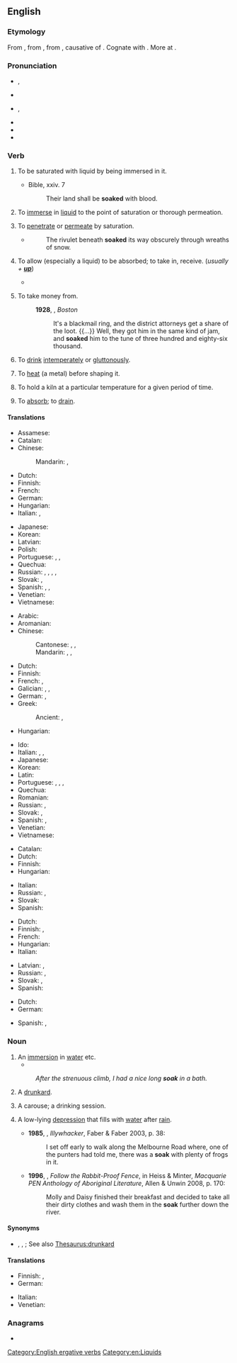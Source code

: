 {{also|ṣoak}}
==English==

===Etymology===
From {{inh|en|enm|soken}}, from {{inh|en|ang|socian|t=to soak, steep|lit=to cause to suck (up)}}, from {{inh|en|gem-pro|*sukōną|t=to soak}}, causative of {{der|en|gem-pro|*sūkaną|t=to suck}}. Cognate with {{cog|dum|soken|t=to cause to suck}}. More at {{l|en|suck}}.

===Pronunciation===
* {{a|British}} {{enPR|sōk}}, {{IPA|en|/səʊk/}}
* {{rhymes|en|əʊk}}
* {{a|US}} {{enPR|sōk}}, {{IPA|en|/soʊk/}}
* {{audio|en|en-au-soak.ogg|Audio (AU)}}
* {{rhymes|en|oʊk}}
* {{homophones|en|soke}}

===Verb===
{{en-verb}}

# {{lb|en|intransitive}} To be saturated with liquid by being immersed in it.
#: {{ux|en|I'm going to '''soak''' in the bath for a couple of hours.}}
#* Bible, {{w|Book of Isaiah|Isaiah}} xxiv. 7
#*: Their land shall be '''soaked''' with blood.
# {{lb|en|transitive}} To [[immerse]] in [[liquid]] to the point of saturation or thorough permeation.
#: {{ux|en|'''Soak''' the beans overnight before cooking.}}
# {{lb|en|intransitive}} To [[penetrate]] or [[permeate]] by saturation.
#: {{ux|en|The water '''soaked''' into my shoes and gave me wet feet.}}
#* {{rfdatek|en|Sir Walter Scott}}
#*: The rivulet beneath '''soaked''' its way obscurely through wreaths of snow.
# {{lb|en|transitive}} To allow (especially a liquid) to be absorbed; to take in, receive. (''usually + '''[[up]]''''')
#: {{ux|en|A sponge '''soaks''' up water; the skin '''soaks''' in moisture.}}
#: {{ux|en|I '''soaked''' up all the knowledge I could at university.}}
#* {{quote-book|en|year=1927|author=[http://openlibrary.org/authors/OL2416183A F. E. Penny]| chapter=4| title=[http://openlibrary.org/works/OL16814587W Pulling the Strings]| passage=The case was that of a murder. It had an element of mystery about it, however, which was puzzling the authorities. A turban and loincloth '''soaked''' in blood had been found; also a staff.}}
# {{lb|en|figurative|transitive}} To take money from.
#: '''1928''', {{w|Upton Sinclair}}, ''Boston''
#:: It's a blackmail ring, and the district attorneys get a share of the loot. {{...}} Well, they got him in the same kind of jam, and '''soaked''' him to the tune of three hundred and eighty-six thousand.
# {{lb|en|slang|dated}} To [[drink]] [[intemperate]]ly or [[gluttonous]]ly.
# {{lb|en|metallurgy|transitive}} To [[heat]] (a metal) before shaping it.
# {{lb|en|ceramics|transitive}} To hold a kiln at a particular temperature for a given period of time.
#: {{ux|en|We should '''soak''' the kiln at cone 9 for half an hour.}}
# {{lb|en|figurative|transitive}} To [[absorb]]; to [[drain]].
#: {{rfquotek|en|Sir H. Wotton}}

====Translations====
{{trans-top|to be saturated with liquid by being immersed in it}}
* Assamese: {{t|as|টোকা}}
* Catalan: {{t+|ca|amarar}}
* Chinese:
*: Mandarin: {{t+|cmn|濕透|sc=Hani}}, {{t+|cmn|湿透|tr=shītòu|sc=Hani}}
* Dutch: {{t+|nl|doorweken}}
* Finnish: {{t+|fi|liota}}
* French: {{t+|fr|tremper}}
* German: {{t+|de|durchnässen}}
* Hungarian: {{t+|hu|ázik}}
* Italian: {{t|it|inzupparsi}}, {{t|it|imbeversi}}
{{trans-mid}}
* Japanese: {{t+|ja|濡れる|tr=ぬれる, nureru|sc=Jpan}}
* Korean: {{t+|ko|잠기다}}
* Latvian: {{t|lv|mirkt}}
* Polish: {{t+|pl|przesiąknąć}}
* Portuguese: {{t|pt|[[molhar]]-[[se]]}}, {{t|pt|[[ensopar]]-[[se]]}}, {{t|pt|[[encharcar]]-[[se]]}}
* Quechua: {{t|qu|chulluy}}
* Russian: {{t+|ru|намока́ть|impf}}, {{t+|ru|намо́кнуть|pf}}, {{t+|ru|промока́ть|impf}}, {{t+|ru|промо́кнуть|pf}}, {{t+|ru|отмока́ть|impf}}
* Slovak: {{t|sk|napustiť}}, {{t|sk|nasiaknuť}}
* Spanish: {{t+|es|empapar}}, {{t+|es|remojar}}, {{t+|es|embeber}}
* Venetian: {{t|vec|smojar}}
* Vietnamese: {{t+|vi|ngâm}}
{{trans-bottom}}

{{trans-top|to immerse in liquid to the point of saturation or thorough permeation}}
* Arabic: {{t-needed|ar}}
* Aromanian: {{t|rup|molj}}
* Chinese:
*: Cantonese: {{t|yue|浸|tr=zam3|sc=Hani}}, {{t|yue|浸泡|tr=zam3 paau3|sc=Hani}}, {{t|yue|浸透|tr=jam3 tau3|sc=Hani}}
*: Mandarin: {{t+|cmn|浸泡|tr=jìnpào|sc=Hani}}, {{t+|cmn|浸透|tr=jìntòu|sc=Hani}}, {{t+|cmn|泡|tr=pào|sc=Hani}}
* Dutch: {{t+|nl|weken}}
* Finnish: {{t+|fi|liottaa}}
* French: {{t|fr|faire tremper}}, {{t+|fr|immerger}}
* Galician: {{t|gl|botar de mollo}}, {{t+|gl|amolecer}}, {{t|gl|enchoupar}}
* German: {{t+|de|tränken}}, {{t+|de|einweichen}}
* Greek:
*: Ancient: {{t|grc|διαβρέχω}}, {{t|grc|ἀποβρέχω}}
* Hungarian: {{t+|hu|áztat}}
{{trans-mid}}
* Ido: {{t+|io|arozegar}}
* Italian: {{t|it|mettere a bagno}}, {{t|it|mettere a mollo}}, {{t+|it|imbevere}}
* Japanese: {{t|ja|濡らす|tr=ぬらす, nurasu|sc=Jpan}}
* Korean: {{t+|ko|잠그다}}
* Latin: {{t|la|imbuō}}
* Portuguese: {{t+|pt|molhar}}, {{t+|pt|ensopar}}, {{t+|pt|encharcar}}, {{t|pt|[[deixar]] [[de molho]]}}
* Quechua: {{t|qu|chulluchiy}}
* Romanian: {{t+|ro|muia}}
* Russian: {{t+|ru|выма́чивать|impf}}, {{t+|ru|вы́мочить}}
* Slovak: {{t|sk|namočiť}}, {{t|sk|vymáčať}}
* Spanish: {{t+|es|remojar}}, {{t+|es|empapar}}
* Venetian: {{t|vec|smojar}}
* Vietnamese: {{t+|vi|ngâm }}
{{trans-bottom}}

{{trans-top|to penetrate or permeate by saturation}}
* Catalan: {{t+|ca|penetrar}}
* Dutch: {{t+|nl|doordringen}}
* Finnish: {{t|fi|tihkua}}
* Hungarian: {{t+|hu|beszívódik}}
{{trans-mid}}
* Italian: {{t+|it|inzuppare}}
* Russian: {{t+|ru|проса́чиваться|impf}}, {{t+|ru|просочи́ться|pf}}
* Slovak: {{t|sk|presiaknuť}}
* Spanish: {{t+|es|saturar}}
{{trans-bottom}}

{{trans-top|to allow (especially a liquid) to be absorbed}}
* Dutch: {{t+|nl|opnemen}}
* Finnish: {{t+|fi|imeä}}, {{t+|fi|imeyttää}}
* French: {{t+|fr|éponger}}
* Hungarian: {{t+|hu|felszív}}
* Italian: {{t+|it|assorbire}}
{{trans-mid}}
* Latvian: {{t|lv|mērcēt}}, {{t|lv|mērcēties}}
* Russian: {{t+|ru|впи́тывать|impf}}, {{t+|ru|впита́ть|pf}}
* Slovak: {{t|sk|vpiť}}, {{t|sk|vsiaknuť}}
* Spanish: {{t+|es|esponjar}}
{{trans-bottom}}

{{checktrans-top}}
* Dutch: {{t+check|nl|weken}}
* German: {{t+check|de|durchziehen}}
{{trans-mid}}
* Spanish: {{t+check|es|empapar}}, {{t+check|es|remojar}}
{{trans-bottom}}

===Noun===
{{en-noun}}

# An [[immersion]] in [[water]] etc.
#*{{quote-journal|en|url=https://www.theguardian.com/environment/2020/feb/25/the-end-of-farming-rewilding-intensive-agriculture-food-safety|author=Christopher de Bellaigue|work={{w|The Guardian}}|title=The end of farming?|passage=wildlife tourism has turned Knepp into a successful business that employs more people than it did when it was a farm. Springtime overnighters snuggling down in a luxury treehouse after a '''soak''' in the open-air, wood-fired Swedish Hikki bathtub may hear nightingales serenading their consorts}}
#: ''After the strenuous climb, I had a nice long '''soak''' in a bath.''
# {{lb|en|slang|British}} A [[drunkard]].
# {{lb|en|slang}} A carouse; a drinking session.
# {{lb|en|Australia}} A low-lying [[depression]] that fills with [[water]] after [[rain]].
#* '''1985''', {{w|Peter Carey}}, ''Illywhacker'', Faber & Faber 2003, p. 38:
#*: I set off early to walk along the Melbourne Road where, one of the punters had told me, there was a '''soak''' with plenty of frogs in it.
#*'''1996''', {{w|Doris Pinkington}}, ''Follow the Rabbit-Proof Fence'', in Heiss & Minter, ''Macquarie PEN Anthology of Aboriginal Literature'', Allen & Unwin 2008, p. 170:
#*:Molly and Daisy finished their breakfast and decided to take all their dirty clothes and wash them in the '''soak''' further down the river.

====Synonyms====
* {{sense|drunkard}} {{l|en|alcoholic}}, {{l|en|souse}}, {{l|en|suck-pint}}; See also [[Thesaurus:drunkard]]

====Translations====
{{trans-top|immersion in a liquid}}
* Finnish: {{t+|fi|liotus}}, {{t|fi|liko}}
* German: {{t|de|Einweichen|n}}
{{trans-mid}}
* Italian: {{t+|it|immersione|f}}
* Venetian: {{t+|vec|smoja|f}}
{{trans-bottom}}

===Anagrams===
* {{anagrams|en|a=akos|koas|oaks|okas}}

[[Category:English ergative verbs]]
[[Category:en:Liquids]]